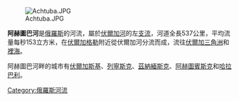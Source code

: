 [[File:Achtuba.JPG|thumb]]

'''阿赫圖巴河'''是[[俄羅斯|俄羅斯]]的河流，屬於[[伏爾加河|伏爾加河]]的左[[支流|支流]]，河道全長537公里，平均流量每秒153立方米，在[[伏爾加格勒|伏爾加格勒]]附近從伏爾加河分流而成，流往[[伏爾加三角洲|伏爾加三角洲]]和[[裡海|裡海]]。

阿赫圖巴河畔的城市有[[伏爾加斯基|伏爾加斯基]]、[[列寧斯克_(伏爾加格勒州)|列寧斯克]]、[[茲納緬斯克_(阿斯特拉罕州)|茲納緬斯克]]、[[阿赫圖賓斯克|阿赫圖賓斯克]]和[[哈拉巴利|哈拉巴利]]。

{{俄羅斯地理小作品}}
{{Volga River}}

[[Category:俄羅斯河流|Category:俄羅斯河流]]